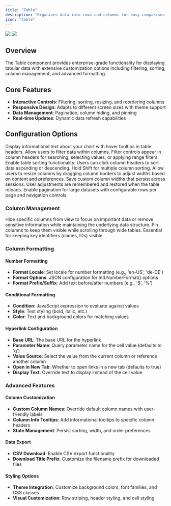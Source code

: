 ```yaml
---
title: "Table"
description: "Organizes data into rows and columns for easy comparison and detailed analysis"
icon: "table"
---
```


<Frame>
  <img
    className="block dark:hidden"
    src="/images/content/charts/table-light.png"
  />
  <img
    className="hidden dark:block"
    src="/images/content/charts/table-dark.png"
  />
</Frame>

## Overview

The Table component provides enterprise-grade functionality for displaying tabular data with extensive customization options including filtering, sorting, column management, and advanced formatting.

## Core Features

- **Interactive Controls**: Filtering, sorting, resizing, and reordering columns
- **Responsive Design**: Adapts to different screen sizes with theme support
- **Data Management**: Pagination, column hiding, and pinning
- **Real-time Updates**: Dynamic data refresh capabilities

## Configuration Options


<ResponseField name="Show Info Text" type="boolean">
  Display informational text about your chart with hover tooltips in table headers.
</ResponseField>

<ResponseField name="Enable Filtering" type="boolean">
  Allow users to filter data within columns. Filter controls appear in column headers for searching, selecting values, or applying range filters.
</ResponseField>

<ResponseField name="Enable Sorting" type="boolean">
  Enable table sorting functionality. Users can click column headers to sort data ascending or descending. Hold Shift for multiple column sorting.
</ResponseField>

<ResponseField name="Enable Resizing" type="boolean">
  Allow users to resize columns by dragging column borders to adjust widths based on content and preferences.
</ResponseField>

<ResponseField name="Persist Column Width on Save" type="boolean">
  Save custom column widths that persist across sessions. User adjustments are remembered and restored when the table reloads.
</ResponseField>

<ResponseField name="Pagination" type="boolean">
  Enable pagination for large datasets with configurable rows per page and navigation controls.
</ResponseField>

### Column Management

<ResponseField name="Hide Columns">
  Hide specific columns from view to focus on important data or remove sensitive information while maintaining the underlying data structure.
</ResponseField>

<ResponseField name="Pin Columns to the Left">
  Pin columns to keep them visible while scrolling through wide tables. Essential for keeping key identifiers (names, IDs) visible.
</ResponseField>

### Column Formatting

#### Number Formatting
- **Format Locale**: Set locale for number formatting (e.g., 'en-US', 'de-DE')
- **Format Options**: JSON configuration for Intl.NumberFormat() options
- **Format Prefix/Suffix**: Add text before/after numbers (e.g., '$', '%')

#### Conditional Formatting
- **Condition**: JavaScript expression to evaluate against values
- **Style**: Text styling (bold, italic, etc.)
- **Color**: Text and background colors for matching values

#### Hyperlink Configuration
- **Base URL**: The base URL for the hyperlink
- **Parameter Name**: Query parameter name for the cell value (defaults to 'q')
- **Value Source**: Select the value from the current column or reference another column
- **Open in New Tab**: Whether to open links in a new tab (defaults to true)
- **Display Text**: Override text to display instead of the cell value

### Advanced Features

#### Column Customization
- **Custom Column Names**: Override default column names with user-friendly labels
- **Column Info Tooltips**: Add informational tooltips to specific column headers
- **State Management**: Persist sorting, width, and order preferences

#### Data Export
- **CSV Download**: Enable CSV export functionality
- **Download Title Prefix**: Customize the filename prefix for downloaded files

#### Styling Options
- **Theme Integration**: Customize background colors, font families, and CSS classes
- **Visual Customization**: Row striping, header styling, and cell styling



